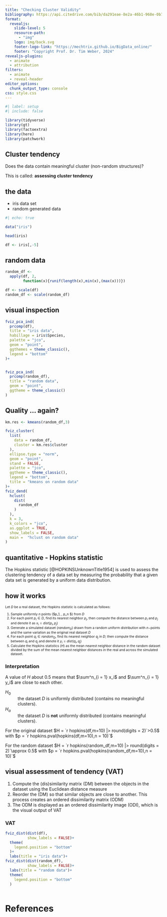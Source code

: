 ```yaml
---
title: "Checking Cluster Validity"
bibliography: https://api.citedrive.com/bib/da291eae-8e2a-46b1-968e-0b79af55f87a/references.bib?x=eyJpZCI6ICJkYTI5MWVhZS04ZTJhLTQ2YjEtOTY4ZS0wYjc5YWY1NWY4N2EiLCAidXNlciI6ICI1NjQ5IiwgInNpZ25hdHVyZSI6ICI2ZDMyODMxM2QzZDQ3NmE3MGM4MDc5MzJiNzE1NjkzNjJmYmZjODYyNGMzNmJjNDBkMDk3Njk5N2RmZjQ5MTg5In0=/bibliography.bib
format:
  revealjs:
    slide-level: 5
    resource-path: 
      - "img"
    logo: img/back.svg
    footer-logo-link: "https://mechtrix.github.io/BigData_online/"
    footer: "Copyright Prof. Dr. Tim Weber, 2024"
revealjs-plugins:
  - animate
  - attribution
filters: 
  - animate
  - reveal-header
editor_options: 
  chunk_output_type: console
css: style.css
---
```


```r
#| label: setup
#| include: false

library(tidyverse)
library(gt)
library(factoextra)
library(here)
library(patchwork)

```

## Cluster tendency {.incremental}

Does the data contain meaningful cluster (non-random structures)?

This is called: **assessing cluster tendency**

## the data

- iris data set
- random generated data

```r
#| echo: true

data("iris")

head(iris)

df <- iris[,-5]

```

## random data

```r

random_df <- 
  apply(df, 2,
        function(x){runif(length(x),min(x),(max(x)))})

df <- scale(df)
random_df <- scale(random_df)

```

## visual inspection

```r

fviz_pca_ind(
  prcomp(df),
  title = "iris data",
  habillage = iris$Species,
  palette = "jco",
  geom = "point",
  ggthemes = theme_classic(),
  legend = "bottom"
)+


fviz_pca_ind(
  prcomp(random_df),
  title = "random data",
  geom = "point",
  ggtheme = theme_classic()
)

```

## Quality ... again?

```r

km.res <- kmeans(random_df,3)

fviz_cluster(
  list(
    data = random_df,
    cluster = km.res$cluster
  ),
  ellipse.type = "norm",
  geom = "point",
  stand = FALSE,
  palette = "jco",
  ggtheme = theme_classic(),
  legend = "bottom",
  title = "kmeans on random data"
)+
fviz_dend(
  hclust(
    dist(
      random_df
    )
  ),
  k = 3,
  k_colors = "jco",
  as.ggplot = TRUE,
  show_labels = FALSE,
  main =  "hclust on random data"
)
```

## quantitative - Hopkins statistic

The Hopkins statistic [@HOPKINSUnknownTitle1954] is used to assess the clustering tendency of a data set by  measuring the probability that a given data set is generated by a uniform data distribution.

## how it works

::::{style="font-size: 75%;"}

Let $D$ be a real dataset, the Hopkins statistic is calculated as follows:

::: {.incremental}

1. Sample uniformly $n$ points ($p_1, \ldots , p_n $) from $D$
2. For each point $p_i \in D$, find its nearest neighbor $p_j$, then compute the distance between $p_i$ and $p_j$ and denote it as $x_i = dist(p_i,p_j)$
3. Generate a simulated dataset ($random_D$) drawn from a random uniform distribution with $n-$points and the same variation as the original real dataset $D$
4. For each point $q_i \in random_D$, find its nearest neighbor $q_j$ in $D$; then compute the distance between $q_i$ and $q_j$ and denote it $y_i = dist(q_i,q_j)$
5. Calculate the Hopkins statistics ($H$) as the mean nearest neighbor distance in the random dataset divided by the sum of the mean nearest neighbor distances in the real and across the simulated dataset.

:::

::: {.fragment .fade-in}

\begin{align}
H = \frac{\sum^n_{i = 1} y_i}{\sum^n_{i = 1} x_i+\sum^n_{i = 1} y_i}
\end{align}

:::

::::

### Interpretation

A value of $H$ about $0.5$ means that $\sum^n_{i = 1} x_i$ and $\sum^n_{i = 1} y_i$ are close to each other.

::: {.incremental}

$H_0$
:   the dataset $D$ is uniformly distributed (contains no meaningful clusters).

$H_a$
:   the dataset $D$ is **not** uniformly distributed (contains meaningful clusters).
:::

::: {.fragment .fade-in}

For the original dataset $H = `r hopkins(df,m=10) |> round(digits = 2)`>0.5$ with $p = `r hopkins.pval(hopkins(df,m=10),n = 10)`$

:::

::: {.fragment .fade-in}

For the random dataset $H = `r hopkins(random_df,m=10) |> round(digits = 2)`\approx 0.5$ with $p = `r hopkins.pval(hopkins(random_df,m=10),n = 10)`$

:::

## visual assessment of tendency (VAT)

::: {.incremental}

1. Compute the (dis)similarity matrix (DM) between the objects in the dataset using the Euclidean distance measure
2. Reorder the (DM) so that similar objects are close to another. This process creates an ordered dissimilarity matrix (ODM)
3. The ODM is displayed as an ordered dissimilarity image (ODI), which is the visual output of VAT

:::

### VAT

```r

fviz_dist(dist(df),
          show_labels = FALSE)+
  theme(
    legend.position = "bottom"
  )+
  labs(title = "iris data")+
fviz_dist(dist(random_df),
          show_labels = FALSE)+
  labs(title = "random data")+
  theme(
    legend.position = "bottom"
  )
  

```




# References
